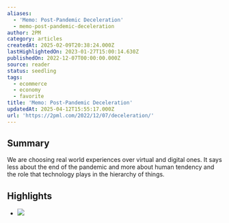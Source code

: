 ```yaml
---
aliases:
  - 'Memo: Post-Pandemic Deceleration'
  - memo-post-pandemic-deceleration
author: 2PM
category: articles
createdAt: 2025-02-09T20:38:24.000Z
lastHighlightedOn: 2023-01-27T15:00:14.630Z
publishedOn: 2022-12-07T00:00:00.000Z
source: reader
status: seedling
tags:
  - ecommerce
  - economy
  - favorite
title: 'Memo: Post-Pandemic Deceleration'
updatedAt: 2025-04-12T15:55:17.000Z
url: 'https://2pml.com/2022/12/07/deceleration/'
---
```

## Summary

We are choosing real world experiences over virtual and digital ones. It says less about the end of the pandemic and more about human tendency and the role that technology plays in the hierarchy of things.

## Highlights

- ![](https://i0.wp.com/2pml.com/wp-content/uploads/2022/12/chart-12.05.2022-scaled.jpg?w=2048&ssl=1)
